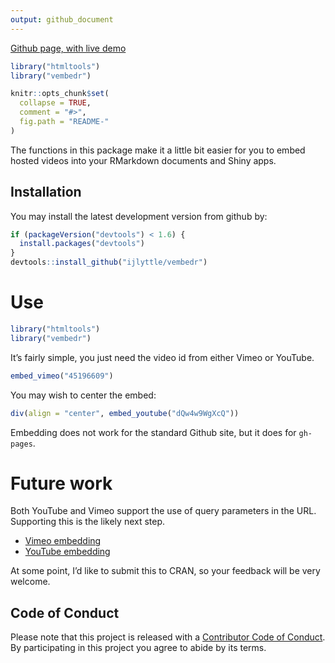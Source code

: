```yaml
---
output: github_document
---
```


[Github page, with live demo](http://ijlyttle.github.io/vembedr/)

<!-- README.md is generated from README.Rmd. Please edit that file -->

```r
library("htmltools")
library("vembedr")

knitr::opts_chunk$set(
  collapse = TRUE,
  comment = "#>",
  fig.path = "README-"
)
```

The functions in this package make it a little bit easier for you to embed hosted videos into your RMarkdown documents and Shiny apps.

## Installation

You may install the latest development version from github by:

```r
if (packageVersion("devtools") < 1.6) {
  install.packages("devtools")
}
devtools::install_github("ijlyttle/vembedr")
```

# Use

```r
library("htmltools")
library("vembedr")
```

It's fairly simple, you just need the video id from either Vimeo or YouTube. 

```r
embed_vimeo("45196609")
```

You may wish to center the embed:

```r
div(align = "center", embed_youtube("dQw4w9WgXcQ"))
```

Embedding does not work for the standard Github site, but it does for `gh-pages`.

# Future work

Both YouTube and Vimeo support the use of query parameters in the URL. Supporting this is the likely next step. 

* [Vimeo embedding](https://developer.vimeo.com/player/embedding)
* [YouTube embedding](https://developers.google.com/youtube/player_parameters)

At some point, I'd like to submit this to CRAN, so your feedback will be very welcome.

## Code of Conduct

Please note that this project is released with a [Contributor Code of Conduct](CONDUCT.md). By participating in this project you agree to abide by its terms.
